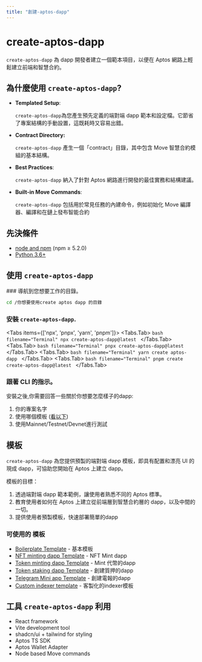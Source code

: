```yaml
---
title: "創建-aptos-dapp"
---
```



# create-aptos-dapp

`create-aptos-dapp` 為 dapp 開發者建立一個範本項目，以便在 Aptos 網路上輕鬆建立前端和智慧合約。 

## 為什麼使用 `create-aptos-dapp`?

- **Templated Setup**:

  `create-aptos-dapp`為您產生預先定義的端對端 dapp 範本和設定檔。它節省了專案結構的手動設置，這既耗時又容易出錯。
- **Contract Directory:** 

  `create-aptos-dapp` 產生一個「contract」目錄，其中包含 Move 智慧合約模組的基本結構。
- **Best Practices**: 

  `create-aptos-dapp` 納入了針對 Aptos 網路進行開發的最佳實務和結構建議。
- **Built-in Move Commands**: 

  `create-aptos-dapp` 包括用於常見任務的內建命令，例如初始化 Move 編譯器、編譯和在鏈上發布智能合約

## 先決條件

  - [node and npm](https://nodejs.org/en) (npm ≥ 5.2.0)
  - [Python 3.6+](https://www.python.org/)

## 使用 `create-aptos-dapp`

<Steps>
### 導航到您想要工作的目錄。 

  ```bash filename="Terminal"
  cd /你想要使用create aptos dapp 的目錄
  ```

### 安裝 `create-aptos-dapp`.
  
  <Tabs items={['npx', 'pnpx', 'yarn', 'pnpm']}>
    <Tabs.Tab>
      ```bash filename="Terminal"
      npx create-aptos-dapp@latest
      ```
    </Tabs.Tab>
    <Tabs.Tab>
      ```bash filename="Terminal"
      pnpx create-aptos-dapp@latest
      ```
    </Tabs.Tab>
    <Tabs.Tab>
      ```bash filename="Terminal"
      yarn create aptos-dapp
      ```
    </Tabs.Tab>
    <Tabs.Tab>
      ```bash filename="Terminal"
      pnpm create create-aptos-dapp@latest
      ```
    </Tabs.Tab>
  </Tabs>

### 跟著 CLI 的指示。
  
  安裝之後,你需要回答一些關於你想要怎麼樣子的dapp:
  1. 你的專案名字
  2. 使用哪個模板 ([看以下](#current-templates))
  3. 使用Mainnet/Testnet/Devnet進行測試

</Steps>

## 模板

  `create-aptos-dapp` 為您提供預製的端對端 dapp 模板，即具有配置和漂亮 UI 的現成 dapp，可協助您開始在 Aptos 上建立 dapp。

  模板的目標：

  1. 透過端對端 dapp 範本範例，讓使用者熟悉不同的 Aptos 標準。
  2. 教育使用者如何在 Aptos 上建立從前端層到智慧合約層的 dapp，以及中間的一切。
  3. 提供使用者預製模板，快速部署簡單的dapp

### 可使用的 模板

  - [Boilerplate Template](create-aptos-dapp/templates/boilerplate.mdx) - 基本模板
  - [NFT minting dapp Template](create-aptos-dapp/templates/nft-minting-dapp.mdx) - NFT Mint dapp
  - [Token minting dapp Template](create-aptos-dapp/templates/token-minting-dapp.mdx) - Mint 代幣的dapp 
  - [Token staking dapp Template](create-aptos-dapp/templates/token-staking-dapp.mdx) - 創建質押的dapp
  - [Telegram Mini app Template](create-aptos-dapp/templates/clicker-game-tg-mini-app.mdx) - 創建電報的dapp
  - [Custom indexer template](create-aptos-dapp/templates/custom-indexer.mdx) - 客製化的indexer模板

## 工具 `create-aptos-dapp` 利用
  
  - React framework
  - Vite development tool
  - shadcn/ui + tailwind for styling
  - Aptos TS SDK
  - Aptos Wallet Adapter
  - Node based Move commands
